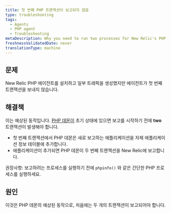 ```yaml
---
title: 첫 번째 PHP 트랜잭션이 보고되지 않음
type: troubleshooting
tags:
  - Agents
  - PHP agent
  - Troubleshooting
metaDescription: Why you need to run two processes for New Relic's PHP agent to start reporting after initial installation.
freshnessValidatedDate: never
translationType: machine
---
```


## 문제

New Relic PHP 에이전트를 설치하고 일부 트래픽을 생성했지만 에이전트가 첫 번째 트랜잭션을 보내지 않습니다.

## 해결책

이는 예상된 동작입니다. [PHP 데몬이](/docs/agents/php-agent/getting-started/new-relic-daemon-processes) 초기 상태에 있으면 보고를 시작하기 전에 <DNT>**two**</DNT> 트랜잭션이 발생해야 합니다.

* 첫 번째 트랜잭션에서 PHP 데몬은 새로 보고하는 애플리케이션을 자체 애플리케이션 정보 테이블에 추가합니다.
* 애플리케이션이 추가되면 PHP 데몬이 두 번째 트랜잭션을 New Relic에 보고합니다.

권장사항: 보고하려는 프로세스를 실행하기 전에 `phpinfo()` 와 같은 간단한 PHP 프로세스를 실행하세요.

## 원인

이것은 PHP 데몬의 예상된 동작으로, 처음에는 두 개의 트랜잭션이 보고되어야 합니다.
